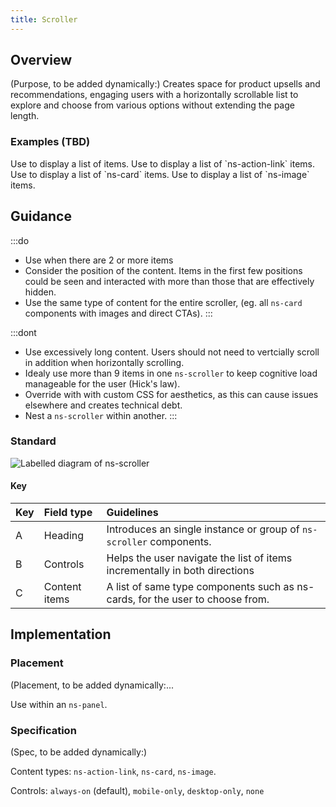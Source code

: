 ```yaml
---
title: Scroller
---
```




## Overview

<CompDetails name={componentName} />
(Purpose, to be added dynamically:)
Creates space for product upsells and recommendations, engaging users with a horizontally scrollable list to explore and choose from various options without extending the page length.

### Examples (TBD)

<Tabs>
    <TabItem label="Standard">  
        Use to display a list of items.
        <ExampleViewer type="standard-action-link" />
      </TabItem>
      <TabItem label="with action-links">  
        Use to display a list of `ns-action-link` items.
        <ExampleViewer type="standard-action-link" />
      </TabItem>
       <TabItem label="with card">  
       Use to display a list of `ns-card` items.
        <ExampleViewer type="standard-card" />
      </TabItem>
     <TabItem label="with image">  
        Use to display a list of `ns-image` items.
        <ExampleViewer type="standard-image" />
    </TabItem>
</Tabs>

## Guidance

:::do
- Use when there are 2 or more items
- Consider the position of the content. Items in the first few positions could be seen and interacted with more than those that are effectively hidden.
- Use the same type of content for the entire scroller, (eg. all `ns-card` components with images and direct CTAs).
:::

:::dont
- Use excessively long content. Users should not need to vertcially scroll in addition when horizontally scrolling.
- Idealy use more than 9 items in one `ns-scroller` to keep cognitive load manageable for the user (Hick's law).
- Override with with custom CSS for aesthetics, as this can cause issues elsewhere and creates technical debt.
- Nest a `ns-scroller` within another.
:::

### Standard

![Labelled diagram of ns-scroller](@assets/components/ns-scroller/guidance.webp)

#### Key

| Key | Field type | Guidelines |
| :--- | :--- | :--- |
| <span class="marker">A</span> | Heading | Introduces an single instance or group of `ns-scroller` components. |
| <span class="marker">B</span> | Controls | Helps the user navigate the list of items incrementally in both directions |
| <span class="marker">C</span> | Content items | A list of same type components such as ns-cards, for the user to choose from. |

## Implementation

### Placement

<Placement name={componentName} />
(Placement, to be added dynamically:...

Use within an `ns-panel`.

### Specification

<Specification name={componentName} />
(Spec, to be added dynamically:)

Content types: `ns-action-link`, `ns-card`, `ns-image`.

Controls: `always-on` (default), `mobile-only`, `desktop-only`, `none`

